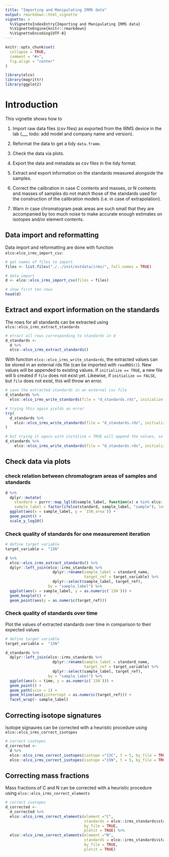 ```yaml
---
title: "Importing and Manipulating IRMS data"
output: rmarkdown::html_vignette
vignette: >
  %\VignetteIndexEntry{Importing and Manipulating IRMS data}
  %\VignetteEngine{knitr::rmarkdown}
  %\VignetteEncoding{UTF-8}
---
```


```r
knitr::opts_chunk$set(
  collapse = TRUE,
  comment = "#>",
  fig.align = "center"
)
```

```r
library(elco)
library(magrittr)
library(ggplot2)
```

# Introduction

This vignette shows how to

1. Import raw data files (csv files) as exported from the IRMS device in the lab (___ todo: add model and company name and version).

2. Reformat the data to get a tidy `data.frame`.

3. Check the data via plots.

4. Export the data and metadata as csv files in the tidy format.

5. Extract and export information on the standards measured alongside the samples.

6. Correct the calibration in case C contents and masses, or N contents and masses of samples do not match those of the standards used for the construction of the calibration models (i.e. in case of extrapolation).

7. Warn in case chromatogram peak areas are such small that they are accompanied by too much noise to make accurate enough estimates on isotopes and/or element contents.

## Data import and reformatting

Data import and reformatting are done with function `elco:elco_irms_import_csv`:

```r
# get names of files to import
files <- list.files("./../inst/extdata/irms/", full.names = TRUE)

# data import
d <- elco::elco_irms_import_csv(files = files)

# show first ten rows
head(d)
```

## Extract and export information on the standards

The rows for all standards can be extracted using `elco::elco_irms_extract_standards`

```r
# etract all rows corresponding to standards in d
d_standards <- 
  d %>%
  elco::elco_irms_extract_standards()
```

With function `elco::elco_irms_write_standards`, the extracted values can be stored in an external rds file (can be imported with `readRDS()`). New values will be appended to existing values. If `initialize == TRUE`, a new file will b created if `file` does not exist yet. Likewise, if  `initialize == FALSE`, but `file` does not exist, this will throw an error.

```r
# save the extracted standards in an external csv file
d_standards %>%
  elco::elco_irms_write_standards(file = "d_standards.rds", initialize = TRUE, verbose = TRUE)

# trying this again yields an error
try(
  d_standards %>%
    elco::elco_irms_write_standards(file = "d_standards.rds", initialize = TRUE, verbose = TRUE)
)

# but trying it again with initalize = TRUE will append the values, so that these are now doubled in file
d_standards %>%
    elco::elco_irms_write_standards(file = "d_standards.rds", initialize = FALSE, verbose = TRUE)
```

## Check data via plots

### check relation between chromatogram areas of samples and standards

```r
d %>%
  dplyr::mutate(
    standard = purrr::map_lgl(d$sample_label, function(x) x %in% elco::irms_standards$standard_name),
    sample_label = factor(ifelse(standard, sample_label, "sample"), levels = c(elco::irms_standards$standard_name, "sample"))) %>%
  ggplot(aes(x = sample_label, y = `15N_area`)) +
  geom_point() + 
  scale_y_log10()
```


### Check quality of standards for one measurement iteration

```r
# define target variable
target_variable =  "15N"

d %>%
  elco::elco_irms_extract_standards() %>%
  dplyr::left_join(elco::irms_standards %>% 
                     dplyr::rename(sample_label = standard_name,
                                   target_ref = target_variable) %>%
                     dplyr::select(sample_label, target_ref), 
                   by = "sample_label") %>%
  ggplot(aes(x = sample_label, y = as.numeric(`15N`))) +
  geom_boxplot() +
  geom_point(aes(y = as.numeric(target_ref)))
```

### Check quality of standards over time

Plot the values of extracted standards over time in comparison to their expected values

```r
# define target variable
target_variable =  "15N"

d_standards %>%
  dplyr::left_join(elco::irms_standards %>% 
                     dplyr::rename(sample_label = standard_name,
                                   target_ref = target_variable) %>%
                     dplyr::select(sample_label, target_ref), 
                   by = "sample_label") %>%
  ggplot(aes(x = time, y = as.numeric(`15N`))) +
  geom_point() +
  geom_path(size = 1) +
  geom_hline(aes(yintercept = as.numeric(target_ref))) +
  facet_wrap(~ sample_label)
```

## Correcting isotope signatures

Isotope signaures can be corrected with a heuristic procedure using `elco::elco_irms_correct_isotopes`

```r
# correct isotopes
d_corrected <- 
  d %>%
  elco::elco_irms_correct_isotopes(isotope ="13C", t = 5, by_file = TRUE, plotit = TRUE) %>%
  elco::elco_irms_correct_isotopes(isotope ="15N", t = 5, by_file = TRUE, plotit = TRUE)
```

## Correcting mass fractions

Mass fractions of C and N can be corrected with a heuristic procedure using `elco::elco_irms_correct_elements`

```r
# correct isotopes
d_corrected <- 
  d_corrected %>%
  elco::elco_irms_correct_elements(element ="C", 
                                   standards = elco::irms_standards$standard_name, 
                                   by_file = TRUE, 
                                   plotit = TRUE) %>%
  elco::elco_irms_correct_elements(element ="N", 
                                   standards = elco::irms_standards$standard_name, 
                                   by_file = TRUE, 
                                   plotit = TRUE)
```
